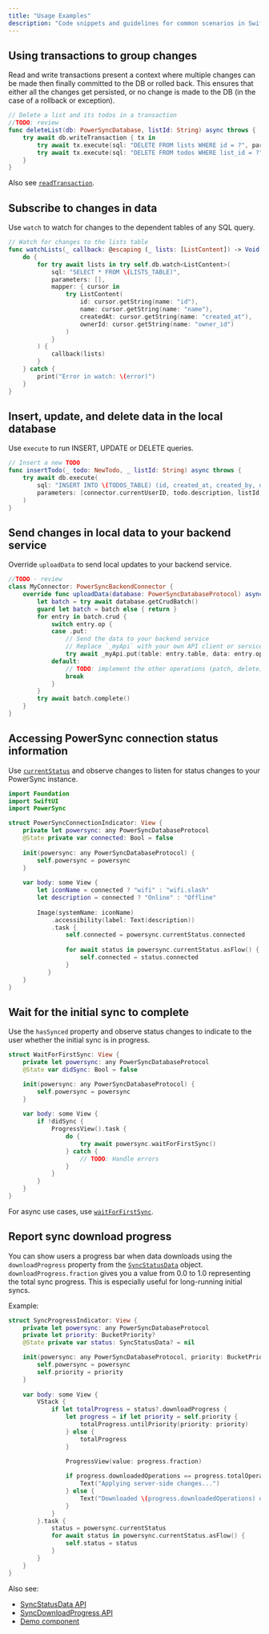 ```yaml
---
title: "Usage Examples"
description: "Code snippets and guidelines for common scenarios in Swift"
---
```


## Using transactions to group changes

Read and write transactions present a context where multiple changes can be made then finally committed to the DB or rolled back. This ensures that either all the changes get persisted, or no change is made to the DB (in the case of a rollback or exception).

```swift
// Delete a list and its todos in a transaction
//TODO: review
func deleteList(db: PowerSyncDatabase, listId: String) async throws {
    try await db.writeTransaction { tx in
        try await tx.execute(sql: "DELETE FROM lists WHERE id = ?", parameters: [listId])
        try await tx.execute(sql: "DELETE FROM todos WHERE list_id = ?", parameters: [listId])
    }
}
```

Also see [`readTransaction`](https://powersync-ja.github.io/powersync-swift/documentation/powersync/queries/readtransaction(callback:)).

## Subscribe to changes in data

Use `watch` to watch for changes to the dependent tables of any SQL query.

```swift
// Watch for changes to the lists table
func watchLists(_ callback: @escaping (_ lists: [ListContent]) -> Void ) async {
    do {
        for try await lists in try self.db.watch<ListContent>(
            sql: "SELECT * FROM \(LISTS_TABLE)",
            parameters: [],
            mapper: { cursor in
                try ListContent(
                    id: cursor.getString(name: "id"),
                    name: cursor.getString(name: "name"),
                    createdAt: cursor.getString(name: "created_at"),
                    ownerId: cursor.getString(name: "owner_id")
                )
            }
        ) {
            callback(lists)
        }
    } catch {
        print("Error in watch: \(error)")
    }
}
```

## Insert, update, and delete data in the local database

Use `execute` to run INSERT, UPDATE or DELETE queries.

```swift
// Insert a new TODO
func insertTodo(_ todo: NewTodo, _ listId: String) async throws {
    try await db.execute(
        sql: "INSERT INTO \(TODOS_TABLE) (id, created_at, created_by, description, list_id, completed) VALUES (uuid(), datetime(), ?, ?, ?, ?)",
        parameters: [connector.currentUserID, todo.description, listId, todo.isComplete]
    )
}
```

## Send changes in local data to your backend service

Override `uploadData` to send local updates to your backend service.

```swift
//TODO - review
class MyConnector: PowerSyncBackendConnector {
    override func uploadData(database: PowerSyncDatabaseProtocol) async throws {
        let batch = try await database.getCrudBatch()
        guard let batch = batch else { return }
        for entry in batch.crud {
            switch entry.op {
            case .put:
                // Send the data to your backend service
                // Replace `_myApi` with your own API client or service
                try await _myApi.put(table: entry.table, data: entry.opData)
            default:
                // TODO: implement the other operations (patch, delete)
                break
            }
        }
        try await batch.complete()
    }
}
```

## Accessing PowerSync connection status information

Use [`currentStatus`](https://powersync-ja.github.io/powersync-swift/documentation/powersync/powersyncdatabaseprotocol/currentstatus) and observe changes to listen for status changes to your PowerSync instance.

```swift
import Foundation
import SwiftUI
import PowerSync

struct PowerSyncConnectionIndicator: View {
    private let powersync: any PowerSyncDatabaseProtocol
    @State private var connected: Bool = false
    
    init(powersync: any PowerSyncDatabaseProtocol) {
        self.powersync = powersync
    }
    
    var body: some View {
        let iconName = connected ? "wifi" : "wifi.slash"
        let description = connected ? "Online" : "Offline"
        
        Image(systemName: iconName)
            .accessibility(label: Text(description))
            .task {
                self.connected = powersync.currentStatus.connected
                
                for await status in powersync.currentStatus.asFlow() {
                    self.connected = status.connected
                }
           }
    }
}
```

## Wait for the initial sync to complete

Use the `hasSynced` property and observe status changes to indicate to the user whether the initial sync is in progress.

```swift
struct WaitForFirstSync: View {
    private let powersync: any PowerSyncDatabaseProtocol
    @State var didSync: Bool = false

    init(powersync: any PowerSyncDatabaseProtocol) {
        self.powersync = powersync
    }
    
    var body: some View {
        if !didSync {
            ProgressView().task {
                do {
                    try await powersync.waitForFirstSync()
                } catch {
                    // TODO: Handle errors
                }
            }
        }
    }
}
```

For async use cases, use [`waitForFirstSync`](https://powersync-ja.github.io/powersync-swift/documentation/powersync/powersyncdatabaseprotocol/waitforfirstsync()).

## Report sync download progress

You can show users a progress bar when data downloads using the `downloadProgress` property from the [`SyncStatusData`](https://powersync-ja.github.io/powersync-swift/documentation/powersync/syncstatusdata/) object. `downloadProgress.fraction` gives you a value from 0.0 to 1.0 representing the total sync progress. This is especially useful for long-running initial syncs.

Example:

```swift
struct SyncProgressIndicator: View {
    private let powersync: any PowerSyncDatabaseProtocol
    private let priority: BucketPriority?
    @State private var status: SyncStatusData? = nil

    init(powersync: any PowerSyncDatabaseProtocol, priority: BucketPriority? = nil) {
        self.powersync = powersync
        self.priority = priority
    }
    
    var body: some View {
        VStack {
            if let totalProgress = status?.downloadProgress {
                let progress = if let priority = self.priority {
                    totalProgress.untilPriority(priority: priority)
                } else {
                    totalProgress
                }
                
                ProgressView(value: progress.fraction)

                if progress.downloadedOperations == progress.totalOperations {
                    Text("Applying server-side changes...")
                } else {
                    Text("Downloaded \(progress.downloadedOperations) out of \(progress.totalOperations)")
                }
            }
        }.task {
            status = powersync.currentStatus
            for await status in powersync.currentStatus.asFlow() {
                self.status = status
            }
        }
    }
}
```

Also see:
- [SyncStatusData API](https://powersync-ja.github.io/powersync-swift/documentation/powersync/syncstatusdata/)
- [SyncDownloadProgress API](https://powersync-ja.github.io/powersync-swift/documentation/powersync/syncdownloadprogress/)
- [Demo component](https://github.com/powersync-ja/powersync-swift/blob/main/Demo/PowerSyncExample/Components/ListView.swift)

